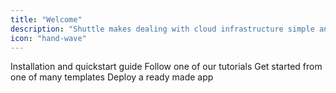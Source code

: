 ```yaml
---
title: "Welcome"
description: "Shuttle makes dealing with cloud infrastructure simple and enjoyable so our users can focus on creating great products."
icon: "hand-wave"
---
```


<CardGroup>
  <Card
    title="Quickstart"
    icon="circle-play"
    color="#3d3"
    href="/getting-started/quickstart"
  >
    Installation and quickstart guide
  </Card>
  <Card
    title="Tutorials"
    icon="book"
    href="/tutorials/your-first-app"
    color="#f8b5F2"
  >
   Follow one of our tutorials
  </Card>
  <Card
    title="How-to Guides"
    icon="sparkles"
    href="/how-to-guides/quick-deployment"
    color="#ffdf54"
  >
    Get started from one of many templates
  </Card>
  <Card
    title="Templates"
    icon="list-check"
    href="/templates/overview"
    color="#a26"
  >
    Deploy a ready made app
  </Card>
  

  <Card
    title="References"
    icon="book"
    href="/templates/overview"
    color="#a26">

  </Card>

  <Card
    title="Key Concepts"
    icon="magnifying-glass"
    href="/templates/overview"
    color="#a26">
    
  </Card>
</CardGroup>

